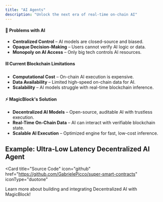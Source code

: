 ```yaml
---
title: "AI Agents"
description: "Unlock the next era of real-time on-chain AI"
---
```


#### 🔴 Problems with AI

- **Centralized Control** – AI models are closed-source and biased.
- **Opaque Decision-Making** – Users cannot verify AI logic or data.
- **Monopoly on AI Access** – Only big tech controls AI resources.

#### ⛓️ Current Blockchain Limitations

- **Computational Cost** – On-chain AI execution is expensive.
- **Data Availability** – Limited high-speed on-chain data for AI.
- **Scalability** – AI models struggle with real-time blockchain inference.

#### ⚡ MagicBlock's Solution

- **Decentralized AI Models** – Open-source, auditable AI with trustless execution.
- **Real-Time On-Chain Data** – AI can interact with verifiable blockchain state.
- **Scalable AI Execution** – Optimized engine for fast, low-cost inference.

## Example: Ultra-Low Latency Decentralized AI Agent

<Card
  title="Source Code"
  icon="github"
  href="https://github.com/GabrielePicco/super-smart-contracts"
  iconType="duotone"
>
  Learn more about building and integrating Decentralized AI with MagicBlock!
</Card>
